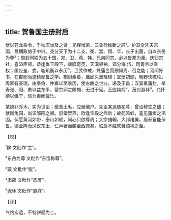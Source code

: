 ```yaml
---
---
---
```

title: 贺鲁国主册封启
---







伏以苍龙乘令，千秋庆世及之贤；凫绎增荣，三鲁荷维新之辟¹。护卫全凭夫宗国，昌期政值于中兴。尧分天下为十二支，衡、嵩、恒、华，长子出震，自以东岳为尊²；周封同姓为五十国，郑、卫、燕、韩，兄弟同宗，必以鲁邦为重。庆归宗社，喜溢臣邻。恭逢鲁王殿下，瑶牒奇英，天潢领袖。郊分海 岱，司青帝以乘权；国应奎、娄，璇玑衡以永历³。卫武作戒，处藩邑而预知周、召之能；河间好书，在郡邸而遂精邹鲁之学。桐封素着，庙廊久重珪璋；宝册初颁，朝野快瞻纶。周家有圣瑞，由泰伯、仲雍以至季历，使古豳之世业，递及于昌；汉室重藩封，举寿张、阳、橐以益东平，罄宗邸之隆施，无过于宪。丕应纯嘏⁴，茂对遐休⁵。允怀德以维宁，信为善而最乐。

某媿非乔木，实为世臣；爰食土毛，应居编户。先臣某追随花萼，曾设穆生之醴；献赋兔园，尚识邹阳之裾。旧堂贺燕，欣逢宝殿之鼎新；故苑鸣蛙，喜见藩垣之巩固。伏愿黄河如带，泰山如砺，同心只欲尊周；大宗维翰，大邦维屏，眉寿自能保鲁。德业隆而凤仪东土，仁声著而麟至西郊矣。临启不胜欢舞颂祝之至。

【校】

¹辟 文粃作“主”。

²东岳为尊 文粃作“东岱称尊”。

³璇 文粃作“旋”。

⁴丕应 文粃作“丕膺”。

⁵遐休 文粃作“遐庥”。

【评】

气格宏远，不特骈俪为工。